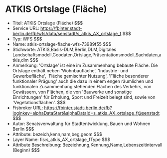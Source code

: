 # ATKIS Ortslage (Fläche)
- Titel: ATKIS Ortslage (Fläche) $$$
- Service URL: https://fbinter.stadt-berlin.de/fb/wfs/data/senstadt/s_atkis_AX_ortslage_f $$$
- Typ: WFS $$$
- Name: atkis-ortslage-flache-wfs-73989f55 $$$
- Stichworte: ATKIS,Basis-DLM,Berlin,DLM,Digitales Landschaftsmodell,Geodaten,Ortslage,Präsentationsmodell,Sachdaten,atkis,dlm $$$
- Anmerkung: 'Ortslage' ist eine im Zusammenhang bebaute Fläche. Die Ortslage enthält neben 'Wohnbaufläche', 'Industrie- und Gewerbefläche', 'Fläche gemischter Nutzung', 'Fläche besonderer funktionaler  Prägung'  auch  die  dazu  in  einem  engen  räumlichen  und  funktionalen  Zusammenhang stehenden Flächen des Verkehrs, von Gewässern, von Flächen, die von 'Bauwerke und sonstige Einrichtungen' für Erholung, Sport  und Freizeit belegt sind, sowie von 'Vegetationsflächen'. $$$
- Fisbroker URL: https://fbinter.stadt-berlin.de/fb?loginkey=alphaDataStart&alphaDataId=s_atkis_AX_ortslage_f@senstadt $$$
- Autor: Senatsverwaltung für Stadtentwicklung, Bauen und Wohnen Berlin $$$
- Attribute: bezeich,kenn,nam,beg,geom $$$
- Layer Name: fis:s_atkis_AX_ortslage_fType $$$
- Attribute Beschreibung: Bezeichnung,Kennung,Name,Lebenszeitintervall (Beginn) $$$
